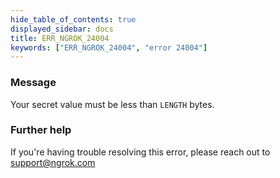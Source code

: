 ```yaml
---
hide_table_of_contents: true
displayed_sidebar: docs
title: ERR_NGROK_24004
keywords: ["ERR_NGROK_24004", "error 24004"]
---
```


### Message

Your secret value must be less than `LENGTH` bytes.

### Further help

If you're having trouble resolving this error, please reach out to [support@ngrok.com](mailto:support@ngrok.com?subject=Help%20with%20ERR_NGROK_24004)

